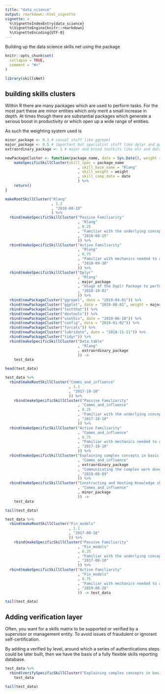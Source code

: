 ```yaml
---
title: "data_science"
output: rmarkdown::html_vignette
vignette: >
  %\VignetteIndexEntry{data_science}
  %\VignetteEngine{knitr::rmarkdown}
  %\VignetteEncoding{UTF-8}
---
```



Building up the data science skills net using the package


```r
knitr::opts_chunk$set(
  collapse = TRUE,
  comment = "#>"
)
```

```r
library(skillsNet)
```

## building skills clusters

Within R there are many packages which are used to perform tasks. For the most part these are minor entities which only merit a small increase in depth. At times though there are substantial packages which generate a serious boost in productivity or which open up a wide range of entities.

As such the weighting system used is 

```r
minor_package <- 0.1 # casual stuff like ggrepel
major_package <- 0.5 # important but specialist stuff like dplyr and ggplot
extraordinary_package <- 1 # major and broad toolkits like mlr and data.table
```

```r
newPackageCluster <- function(package_name, date = Sys.Date(), weight = minor_package){
    makeSpecificSkillCluster(skill_spec = package_name
                                 , skill_base_name = "Rlang"
                                 , skill_weight = weight
                                 , skill_comp_date = date
                                 ) %>% 
    return()
}
```

```r

makeRootSkillCluster("Rlang"
                     , 1.2
                     , "2018-08-10"
                     ) %>% 
  rbind(makeSpecificSkillCluster("Passive Familiarity"
                                 , "Rlang"
                                 , 0.25
                                 , "Familiar with the underlying concepts and mechanical descriptions are not foreign"
                                 , "2018-08-15"
                                 )) %>% 
  rbind(makeSpecificSkillCluster("Active Familiarity"
                                 , "Rlang"
                                 , 0.75
                                 , "Familiar with mechanics needed to achieve practical concepts and a source of further learning is known"
                                 , "2018-09-30"
                                 )) %>% 
  rbind(makeSpecificSkillCluster("Dplyr"
                                 , "Rlang"
                                 , major_package
                                 , "Usage of the Dyplr Package to perform the full range of data manipulation"
                                 , "2018-10-01"
                                 )) %>% 
  rbind(newPackageCluster("ggrepel", date = "2019-04-01")) %>% 
  rbind(newPackageCluster("ggplot", date = "2019-08-01", weight = major_package)) %>% 
  rbind(newPackageCluster("testthat")) %>% 
  rbind(newPackageCluster("devtools")) %>% 
  rbind(newPackageCluster("usethis", date = "2019-06-10")) %>% 
  rbind(newPackageCluster("config", date = "2019-01-02")) %>% 
  rbind(newPackageCluster("forcats")) %>% 
  rbind(newPackageCluster("lubridate", date = "2018-11-11")) %>% 
  rbind(newPackageCluster("tidyr")) %>% 
  rbind(makeSpecificSkillCluster("Data.table"
                                 , "Rlang"
                                 , extraordinary_package
                                 )) ->
    test_data
```




```r
head(test_data)
```

```r
test_data %>% 
  rbind(makeRootSkillCluster("Comms_and_influence"
                             , 1.1
                             , "2017-10-10"
                             )) %>% 
    rbind(makeSpecificSkillCluster("Passive Familiarity"
                                 , "Comms_and_influence"
                                 , 0.25
                                 , "Familiar with the underlying concepts and mechanical descriptions are not foreign"
                                 , "2017-10-10"
                                 )) %>% 
  rbind(makeSpecificSkillCluster("Active Familiarity"
                                 , "Comms_and_influence"
                                 , 0.75
                                 , "Familiar with mechanics needed to achieve practical concepts and a source of further learning is known"
                                 , "2017-10-10"
                                 )) %>% 
  rbind(makeSpecificSkillCluster("Explaining complex concepts in basic ways"
                                 , "Comms_and_influence"
                                 , extraordinary_package
                                 , "Communicating the complex work done in data science, such as analytical pipelines, data concerns and modelling decisions"
                                 , "2019-08-09" 
                                 )) %>% 
  rbind(makeSpecificSkillCluster("Constructing and Hosting Knowledge shares"
                                 , "Comms_and_influence"
                                 , minor_package
                                 )) -> 
    test_data
```

```r
tail(test_data)
```
```r
test_data %>% 
  rbind(makeRootSkillCluster("Fin_models"
                             , 1.1
                             , "2017-08-10"
                             )) %>% 
    rbind(makeSpecificSkillCluster("Passive Familiarity"
                                 , "Fin_models"
                                 , 0.25
                                 , "Familiar with the underlying concepts and mechanical descriptions are not foreign"
                                 , "2017-08-10"
                                 )) %>% 
  rbind(makeSpecificSkillCluster("Active Familiarity"
                                 , "Fin_models"
                                 , 0.75
                                 , "Familiar with mechanics needed to achieve practical concepts and a source of further learning is known"
                                 , "2019-08-26"
                                 )) -> test_data

tail(test_data)
```


## Adding verification layer

Often, you want for a skills matrix to be supported or verified by a supervisor or management entity. To avoid issues of fraudulent or ignorant self-certification. 

By adding a verified by level, around which a series of authentications steps could be later built, then we have the basis of a fully flexible skills reporting database. 


```r
test_data %>% 
  rbind(verifySpecificSkillCluster("Explaining complex concepts in basic ways", "Ace Bepson")) ->
    test_data
```


```r
tail(test_data)
```

